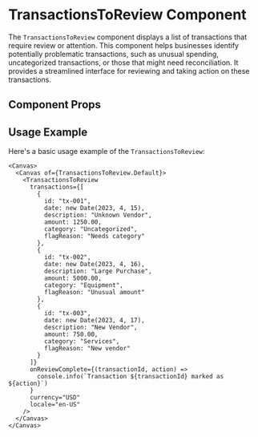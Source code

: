 

<Meta of={TransactionsToReview} />

# TransactionsToReview Component

The `TransactionsToReview` component displays a list of transactions that require review or attention. This component helps businesses identify potentially problematic transactions, such as unusual spending, uncategorized transactions, or those that might need reconciliation. It provides a streamlined interface for reviewing and taking action on these transactions.

## Component Props

<Canvas of={TransactionsToReview.Default} />

<Controls />

## Usage Example

Here's a basic usage example of the `TransactionsToReview`:

```tsx
<Canvas>
  <Canvas of={TransactionsToReview.Default}>
    <TransactionsToReview 
      transactions={[
        { 
          id: "tx-001", 
          date: new Date(2023, 4, 15), 
          description: "Unknown Vendor", 
          amount: 1250.00, 
          category: "Uncategorized", 
          flagReason: "Needs category" 
        },
        { 
          id: "tx-002", 
          date: new Date(2023, 4, 16), 
          description: "Large Purchase", 
          amount: 5000.00, 
          category: "Equipment", 
          flagReason: "Unusual amount" 
        },
        { 
          id: "tx-003", 
          date: new Date(2023, 4, 17), 
          description: "New Vendor", 
          amount: 750.00, 
          category: "Services", 
          flagReason: "New vendor" 
        }
      ]}
      onReviewComplete={(transactionId, action) => 
        console.info(`Transaction ${transactionId} marked as ${action}`)
      }
      currency="USD"
      locale="en-US"
    />
  </Canvas>
</Canvas>
``` 